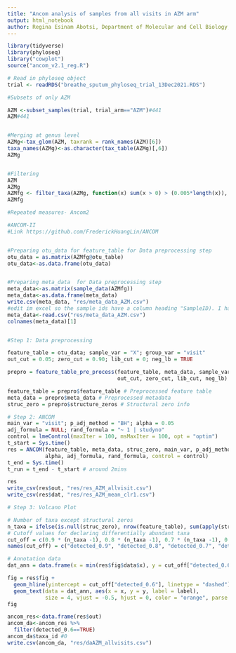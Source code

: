 ```yaml
---
title: "Ancom analysis of samples from all visits in AZM arm"
output: html_notebook
author: Regina Esinam Abotsi, Department of Molecular and Cell Biology, University of Cape Town, South Africa
---
```



```r

library(tidyverse)
library(phyloseq)
library("cowplot")
source("ancom_v2.1_reg.R")
```


```r
# Read in phyloseq object
trial <- readRDS("breathe_sputum_phyloseq_trial_13Dec2021.RDS")

#Subsets of only AZM

AZM <-subset_samples(trial, trial_arm=="AZM")#441
AZM#441


#Merging at genus level
AZMg<-tax_glom(AZM, taxrank = rank_names(AZM)[6])
taxa_names(AZMg)<-as.character(tax_table(AZMg)[,6])
AZMg


#Filtering
AZM
AZMg
AZMfg <- filter_taxa(AZMg, function(x) sum(x > 0) > (0.005*length(x)), TRUE)   #removing species not seen > 1/2% of samples
AZMfg

```


```r
#Repeated measures- Ancom2

#ANCOM-II
#Link https://github.com/FrederickHuangLin/ANCOM


#Preparing otu_data for feature_table for Data preprocessing step
otu_data = as.matrix(AZMfg@otu_table)
otu_data<-as.data.frame(otu_data)


#Preparing meta_data  for Data preprocessing step
meta_data<-as.matrix(sample_data(AZMfg))
meta_data<-as.data.frame(meta_data)
write.csv(meta_data, "res/meta_data_AZM.csv")
#edit im excel so the sample ids have a column heading "SampleID). I have to find a way to do this in R
meta_data<-read.csv("res/meta_data_AZM.csv")
colnames(meta_data)[1]


#Step 1: Data preprocessing

feature_table = otu_data; sample_var = "X"; group_var = "visit"
out_cut = 0.05; zero_cut = 0.90; lib_cut = 0; neg_lb = TRUE

prepro = feature_table_pre_process(feature_table, meta_data, sample_var, group_var, 
                                   out_cut, zero_cut, lib_cut, neg_lb)

feature_table = prepro$feature_table # Preprocessed feature table
meta_data = prepro$meta_data # Preprocessed metadata
struc_zero = prepro$structure_zeros # Structural zero info

# Step 2: ANCOM
main_var = "visit"; p_adj_method = "BH"; alpha = 0.05
adj_formula = NULL; rand_formula = "~ 1 | studyno"
control = lmeControl(maxIter = 100, msMaxIter = 100, opt = "optim")
t_start = Sys.time()
res = ANCOM(feature_table, meta_data, struc_zero, main_var, p_adj_method, 
            alpha, adj_formula, rand_formula, control = control)
t_end = Sys.time()
t_run = t_end - t_start # around 2mins

res
write_csv(res$out, "res/res_AZM_allvisit.csv")
write_csv(res$dat, "res/res_AZM_mean_clr1.csv")
```



```r
# Step 3: Volcano Plot

# Number of taxa except structural zeros
n_taxa = ifelse(is.null(struc_zero), nrow(feature_table), sum(apply(struc_zero, 1, sum) == 0))
# Cutoff values for declaring differentially abundant taxa
cut_off = c(0.9 * (n_taxa -1), 0.8 * (n_taxa -1), 0.7 * (n_taxa -1), 0.6 * (n_taxa -1))
names(cut_off) = c("detected_0.9", "detected_0.8", "detected_0.7", "detected_0.6")

# Annotation data
dat_ann = data.frame(x = min(res$fig$data$x), y = cut_off["detected_0.6"], label = "W[0.6]")

```


```r
fig = res$fig + 
  geom_hline(yintercept = cut_off["detected_0.6"], linetype = "dashed") + 
  geom_text(data = dat_ann, aes(x = x, y = y, label = label), 
            size = 4, vjust = -0.5, hjust = 0, color = "orange", parse = TRUE)
fig 
```



```r
ancom_res<-data.frame(res$out)
ancom_da<-ancom_res %>% 
  filter(detected_0.6==TRUE)
ancom_da$taxa_id #0
write.csv(ancom_da, "res/daAZM_allvisits.csv")


```









